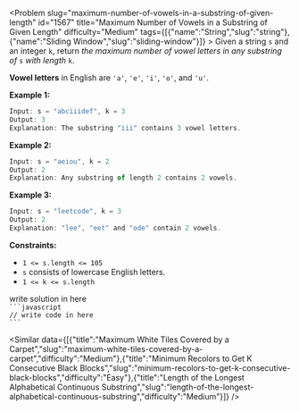 
<Problem slug="maximum-number-of-vowels-in-a-substring-of-given-length" id="1567" title="Maximum Number of Vowels in a Substring of Given Length" difficulty="Medium" tags={[{"name":"String","slug":"string"},{"name":"Sliding Window","slug":"sliding-window"}]} >
    Given a string `s` and an integer `k`, return _the maximum number of vowel letters in any substring of_ `s` _with length_ `k`.

**Vowel letters** in English are `'a'`, `'e'`, `'i'`, `'o'`, and `'u'`.

**Example 1:**

```javascript 
Input: s = "abciiidef", k = 3
Output: 3
Explanation: The substring "iii" contains 3 vowel letters.

```

**Example 2:**

```javascript 
Input: s = "aeiou", k = 2
Output: 2
Explanation: Any substring of length 2 contains 2 vowels.

```

**Example 3:**

```javascript 
Input: s = "leetcode", k = 3
Output: 2
Explanation: "lee", "eet" and "ode" contain 2 vowels.

```

**Constraints:**

*   `1 <= s.length <= 105`
*   `s` consists of lowercase English letters.
*   `1 <= k <= s.length`
</Problem >

<Solution>
write solution in here
</Solution>

<Code>
```javascript
// write code in here
```
</Code>

<Similar data={[{"title":"Maximum White Tiles Covered by a Carpet","slug":"maximum-white-tiles-covered-by-a-carpet","difficulty":"Medium"},{"title":"Minimum Recolors to Get K Consecutive Black Blocks","slug":"minimum-recolors-to-get-k-consecutive-black-blocks","difficulty":"Easy"},{"title":"Length of the Longest Alphabetical Continuous Substring","slug":"length-of-the-longest-alphabetical-continuous-substring","difficulty":"Medium"}]} />

